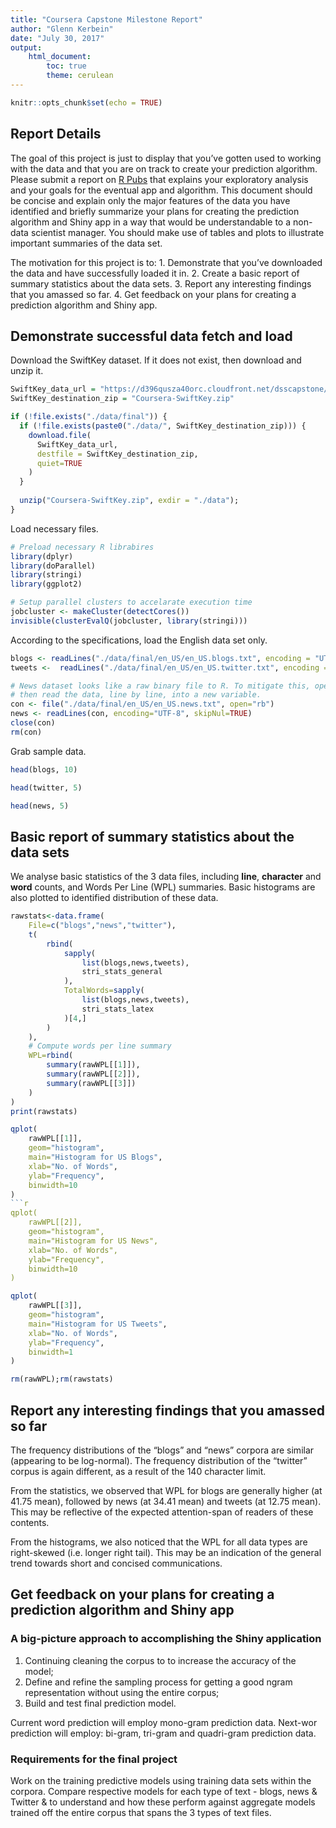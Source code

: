 ```yaml
---
title: "Coursera Capstone Milestone Report"
author: "Glenn Kerbein"
date: "July 30, 2017"
output:
	html_document:
		toc: true
		theme: cerulean
---
```


```r
knitr::opts_chunk$set(echo = TRUE)
```

## Report Details

The goal of this project is just to display that you’ve gotten used to working with the data and that you are on track to create your prediction algorithm. Please submit a report on [R Pubs](http://rpubs.com/) that explains your exploratory analysis and your goals for the eventual app and algorithm. This document should be concise and explain only the major features of the data you have identified and briefly summarize your plans for creating the prediction algorithm and Shiny app in a way that would be understandable to a non-data scientist manager. You should make use of tables and plots to illustrate important summaries of the data set.

The motivation for this project is to:
1. Demonstrate that you've downloaded the data and have successfully loaded it in.
2. Create a basic report of summary statistics about the data sets.
3. Report any interesting findings that you amassed so far.
4. Get feedback on your plans for creating a prediction algorithm and Shiny app.

## Demonstrate successful data fetch and load

Download the SwiftKey dataset. If it does not exist, then download and unzip it.
```r
SwiftKey_data_url = "https://d396qusza40orc.cloudfront.net/dsscapstone/dataset/Coursera-SwiftKey.zip"
SwiftKey_destination_zip = "Coursera-SwiftKey.zip"

if (!file.exists("./data/final")) {
  if (!file.exists(paste0("./data/", SwiftKey_destination_zip))) {
    download.file(
      SwiftKey_data_url,
      destfile = SwiftKey_destination_zip,
      quiet=TRUE
    )
  }
  
  unzip("Coursera-SwiftKey.zip", exdir = "./data");
}
```
Load necessary files.
```r
# Preload necessary R librabires
library(dplyr)
library(doParallel)
library(stringi)
library(ggplot2)

# Setup parallel clusters to accelarate execution time
jobcluster <- makeCluster(detectCores())
invisible(clusterEvalQ(jobcluster, library(stringi)))
```

According to the specifications, load the English data set only.
```r
blogs <- readLines("./data/final/en_US/en_US.blogs.txt", encoding = "UTF-8", skipNul=TRUE)
tweets <-  readLines("./data/final/en_US/en_US.twitter.txt", encoding = "UTF-8", skipNul=TRUE)

# News dataset looks like a raw binary file to R. To mitigate this, open the file as a stream,
# then read the data, line by line, into a new variable.
con <- file("./data/final/en_US/en_US.news.txt", open="rb")
news <- readLines(con, encoding="UTF-8", skipNul=TRUE)
close(con)
rm(con)
```

Grab sample data.

```r
head(blogs, 10)
```
```r
head(twitter, 5)
```
```r
head(news, 5)
```

## Basic report of summary statistics about the data sets

We analyse basic statistics of the 3 data files, including **line**, **character** and **word** counts, and Words Per Line (WPL) summaries. Basic histograms are also plotted to identified distribution of these data.

```r
rawstats<-data.frame(
	File=c("blogs","news","twitter"),
	t(
		rbind(
			sapply(
				list(blogs,news,tweets),
				stri_stats_general
			),
			TotalWords=sapply(
				list(blogs,news,tweets),
				stri_stats_latex
			)[4,]
		)
	),
	# Compute words per line summary
	WPL=rbind(
		summary(rawWPL[[1]]),
		summary(rawWPL[[2]]),
		summary(rawWPL[[3]])
	)
)
print(rawstats)
```
```r
qplot(
	rawWPL[[1]],
	geom="histogram",
	main="Histogram for US Blogs",
	xlab="No. of Words",
	ylab="Frequency",
	binwidth=10
)
```r
qplot(
	rawWPL[[2]],
	geom="histogram",
	main="Histogram for US News",
	xlab="No. of Words",
	ylab="Frequency",
	binwidth=10
)
```
```r
qplot(
	rawWPL[[3]],
	geom="histogram",
	main="Histogram for US Tweets",
	xlab="No. of Words",
	ylab="Frequency",
	binwidth=1
)
```
```r
rm(rawWPL);rm(rawstats)
```

## Report any interesting findings that you amassed so far

The frequency distributions of the “blogs” and “news” corpora are similar (appearing to be log-normal).
The frequency distribution of the “twitter” corpus is again different, as a result of the 140 character limit.

From the statistics, we observed that WPL for blogs are generally higher (at 41.75 mean), followed by news (at 34.41 mean) and tweets (at 12.75 mean). This may be reflective of the expected attention-span of readers of these contents.

From the histograms, we also noticed that the WPL for all data types are right-skewed (i.e. longer right tail). This may be an indication of the general trend towards short and concised communications.

## Get feedback on your plans for creating a prediction algorithm and Shiny app

### A big-picture approach to accomplishing the Shiny application

1. Continuing cleaning the corpus to to increase the accuracy of the model;
2. Define and refine the sampling process for getting a good ngram representation without using the entire corpus;
3. Build and test final prediction model.

Current word prediction will employ mono-gram prediction data. Next-wor prediction will employ: bi-gram, tri-gram and quadri-gram prediction data.

### Requirements for the final project

Work on the training predictive models using training data sets within the corpora.
Compare respective models for each type of text - blogs, news & Twitter & to understand and how these perform against aggregate models trained off the entire corpus that spans the 3 types of text files.
